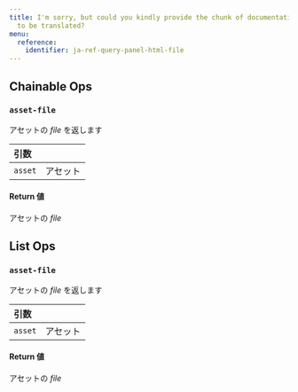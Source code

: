 ```yaml
---
title: I'm sorry, but could you kindly provide the chunk of documentation that needs
  to be translated?
menu:
  reference:
    identifier: ja-ref-query-panel-html-file
---
```


## Chainable Ops
<h3 id="asset-file"><code>asset-file</code></h3>

アセットの _file_ を返します

| 引数 |  |
| :--- | :--- |
| `asset` | アセット |

#### Return 値
アセットの _file_


## List Ops
<h3 id="asset-file"><code>asset-file</code></h3>

アセットの _file_ を返します

| 引数 |  |
| :--- | :--- |
| `asset` | アセット |

#### Return 値
アセットの _file_